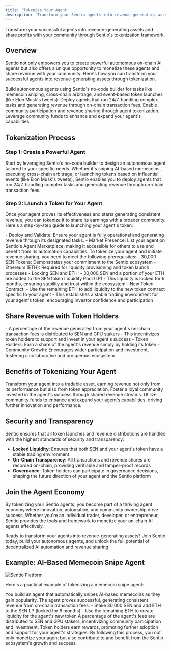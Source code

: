 ```yaml
---
title: 'Tokenize Your Agent'
description: 'Transform your Sentio agents into revenue-generating assets through tokenization'
---
```


<Note>
  Transform your successful agents into revenue-generating assets and share profits with your community through Sentio's tokenization framework.
</Note>

## Overview

Sentio not only empowers you to create powerful autonomous on-chain AI agents but also offers a unique opportunity to monetize these agents and share revenue with your community. Here's how you can transform your successful agents into revenue-generating assets through tokenization.

<CardGroup cols={2}>
  <Card title="Create Powerful Agents" icon="robot">
    Build autonomous agents using Sentio's no-code builder for tasks like memecoin sniping, cross-chain arbitrage, and event-based token launches (like Elon Musk's tweets).
  </Card>
  <Card title="Generate Revenue" icon="money-bill-trend-up">
    Deploy agents that run 24/7, handling complex tasks and generating revenue through on-chain transaction fees.
  </Card>
  <Card title="Share Profits" icon="users">
    Enable community participation and revenue sharing through agent tokenization.
  </Card>
  <Card title="Scale Growth" icon="chart-line">
    Leverage community funds to enhance and expand your agent's capabilities.
  </Card>
</CardGroup>

## Tokenization Process

### Step 1: Create a Powerful Agent

Start by leveraging Sentio's no-code builder to design an autonomous agent tailored to your specific needs. Whether it's sniping AI-based memecoins, executing cross-chain arbitrage, or launching tokens based on influential events (like Elon Musk's tweets), Sentio enables you to deploy agents that run 24/7, handling complex tasks and generating revenue through on-chain transaction fees.

### Step 2: Launch a Token for Your Agent

Once your agent proves its effectiveness and starts generating consistent revenue, you can tokenize it to share its earnings with a broader community. Here's a step-by-step guide to launching your agent's token:

<Steps>
  <Step title="Publish Your Automation">
    - Deploy and Validate: Ensure your agent is fully operational and generating revenue through its designated tasks.
    - Market Presence: List your agent on Sentio's Agent Marketplace, making it accessible for others to use and benefit from its automation capabilities.
  </Step>
  <Step title="Token Launch Requirements">
    To tokenize your agent and initiate revenue sharing, you need to meet the following prerequisites:
    - 30,000 SEN Tokens: Demonstrates your commitment to the Sentio ecosystem
    - Ethereum (ETH): Required for liquidity provisioning and token launch processes
  </Step>
  <Step title="Add Liquidity to SEN LP">
    - Locking SEN and ETH:
      - 30,000 SEN and a portion of your ETH are added to the SEN token Liquidity Pool (LP)
      - This liquidity is locked for 6 months, ensuring stability and trust within the ecosystem
  </Step>
  <Step title="Create Liquidity for the Agent's Token">
    - New Token Contract:
      - Use the remaining ETH to add liquidity to the new token contract specific to your agent
      - This establishes a stable trading environment for your agent's token, encouraging investor confidence and participation
  </Step>
</Steps>

## Share Revenue with Token Holders

<CardGroup cols={2}>
  <Card title="Revenue Distribution" icon="money-bill-transfer">
    - A percentage of the revenue generated from your agent's on-chain transaction fees is distributed to SEN and GPU stakers
    - This incentivizes token holders to support and invest in your agent's success
  </Card>
  <Card title="Earning Opportunities" icon="coins">
    - Token Holders: Earn a share of the agent's revenue simply by holding its token
    - Community Growth: Encourages wider participation and investment, fostering a collaborative and prosperous ecosystem
  </Card>
</CardGroup>

## Benefits of Tokenizing Your Agent

<Steps>
  <Step title="Monetization">
    Transform your agent into a tradable asset, earning revenue not only from its performance but also from token appreciation.
  </Step>
  <Step title="Community Engagement">
    Foster a loyal community invested in the agent's success through shared revenue streams.
  </Step>
  <Step title="Scalability">
    Utilize community funds to enhance and expand your agent's capabilities, driving further innovation and performance.
  </Step>
</Steps>

## Security and Transparency

<Info>
Sentio ensures that all token launches and revenue distributions are handled with the highest standards of security and transparency:

- **Locked Liquidity**: Ensures that both SEN and your agent's token have a stable trading environment
- **On-Chain Transparency**: All transactions and revenue shares are recorded on-chain, providing verifiable and tamper-proof records
- **Governance**: Token holders can participate in governance decisions, shaping the future direction of your agent and the Sentio platform
</Info>

## Join the Agent Economy

By tokenizing your Sentio agents, you become part of a thriving agent economy where innovation, automation, and community ownership drive success. Whether you're an individual trader, developer, or entrepreneur, Sentio provides the tools and framework to monetize your on-chain AI agents effectively.

Ready to transform your agents into revenue-generating assets? Join Sentio today, build your autonomous agents, and unlock the full potential of decentralized AI automation and revenue sharing.

## Example: AI-Based Memecoin Snipe Agent

<Frame>
  <img src="/images/sentio_twitterbanner.jpg" alt="Sentio Platform" />
</Frame>

Here's a practical example of tokenizing a memecoin snipe agent:

<Steps>
  <Step title="Create and Deploy">
    You build an agent that automatically snipes AI-based memecoins as they gain popularity.
  </Step>
  <Step title="Publish and Validate">
    The agent proves successful, generating consistent revenue from on-chain transaction fees.
  </Step>
  <Step title="Token Launch">
    - Stake 30,000 SEN and add ETH to the SEN LP (locked for 6 months)
    - Use the remaining ETH to create liquidity for the agent's new token
  </Step>
  <Step title="Revenue Sharing">
    A percentage of the agent's fees are distributed to SEN and GPU stakers, incentivizing community participation and investment.
  </Step>
  <Step title="Community Growth">
    Token holders earn rewards, promoting further adoption and support for your agent's strategies.
  </Step>
</Steps>

<Note>
  By following this process, you not only monetize your agent but also contribute to and benefit from the Sentio ecosystem's growth and success.
</Note>
